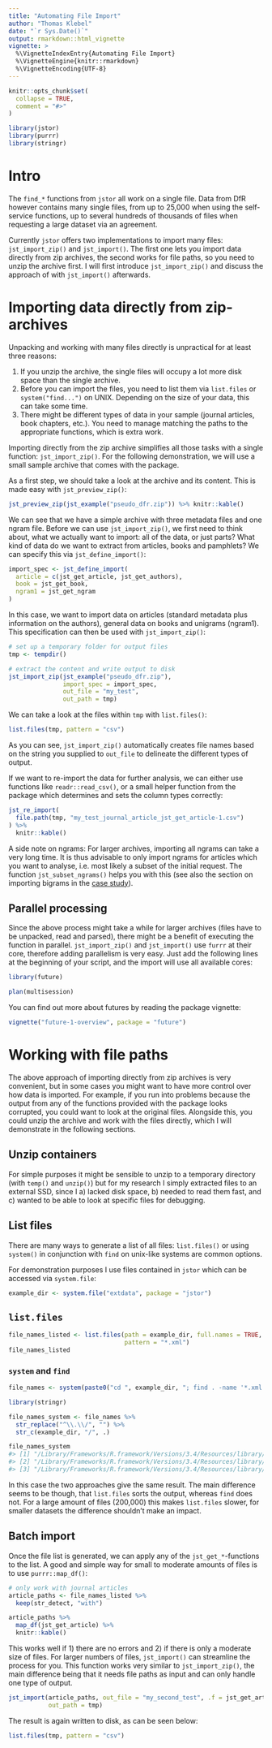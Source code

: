 ```yaml
---
title: "Automating File Import"
author: "Thomas Klebel"
date: "`r Sys.Date()`"
output: rmarkdown::html_vignette
vignette: >
  %\VignetteIndexEntry{Automating File Import}
  %\VignetteEngine{knitr::rmarkdown}
  %\VignetteEncoding{UTF-8}
---
```


```r
knitr::opts_chunk$set(
  collapse = TRUE,
  comment = "#>"
)
```

```r
library(jstor)
library(purrr)
library(stringr)
```


# Intro
The `find_*` functions from `jstor` all work on a single file. Data from DfR
however contains many single files, from up to 25,000 when using the self-service
functions, up to several hundreds of thousands of files when requesting a large
dataset via an agreement.

Currently `jstor` offers two implementations to import many files: 
`jst_import_zip()` and `jst_import()`. The first one lets you import data directly
from zip archives, the second works for file paths, so you need to unzip
the archive first. I will first introduce `jst_import_zip()` and discuss the 
approach of with `jst_import()` afterwards.

# Importing data directly from zip-archives
Unpacking and working with many files directly is unpractical for at least three
reasons: 

1. If you unzip the archive, the single files will occupy a lot more disk space
than the single archive.
2. Before you can import the files, you need to list them  via `list.files` or
`system("find...")` on UNIX. Depending on the size of your data, this can take
some time.
3. There might be different types of data in your sample (journal articles, book
chapters, etc.). You need to manage matching the paths to the appropriate 
functions, which is extra work.

Importing directly from the zip archive simplifies all those tasks with a
single function: `jst_import_zip()`. For the following demonstration, we will
use a small sample archive that comes with the package.

As a first step, we should take a look at the archive and its content. This
is made easy with `jst_preview_zip()`:

```r
jst_preview_zip(jst_example("pseudo_dfr.zip")) %>% knitr::kable()
```

We can see that we have a simple archive with three metadata files and one 
ngram file. Before we can use `jst_import_zip()`, we first need to think about,
what we actually want to import: all of the data, or just parts? What kind of
data do we want to extract from articles, books and pamphlets? We can specify
this via `jst_define_import()`:

```r
import_spec <- jst_define_import(
  article = c(jst_get_article, jst_get_authors),
  book = jst_get_book,
  ngram1 = jst_get_ngram
)
```

In this case, we want to import data on articles (standard metadata plus
information on the authors), general data on books and unigrams (ngram1). This
specification can then be used with `jst_import_zip()`:

```r
# set up a temporary folder for output files
tmp <- tempdir()

# extract the content and write output to disk
jst_import_zip(jst_example("pseudo_dfr.zip"),
               import_spec = import_spec,
               out_file = "my_test",
               out_path = tmp)

```

We can take a look at the files within `tmp` with `list.files()`:
```r
list.files(tmp, pattern = "csv")
```

As you can see, `jst_import_zip()` automatically creates file names based on
the string you supplied to `out_file` to delineate the different types of
output.

If we want to re-import the data for further analysis, we can either use 
functions like `readr::read_csv()`, or a small helper function from the package
which determines and sets the column types correctly:

```r
jst_re_import(
  file.path(tmp, "my_test_journal_article_jst_get_article-1.csv")
) %>% 
  knitr::kable()
```

A side note on ngrams: For larger archives, importing all ngrams can take a very
long time. It is thus advisable to only import ngrams for articles which you
want to analyse, i.e. most likely a subset of the initial request. The 
function `jst_subset_ngrams()` helps you with this (see also the section on
importing bigrams in the 
[case study](https://docs.ropensci.org/jstor/articles/analysing-n-grams.html#importing-bigrams)).

## Parallel processing
Since the above process might take a while for larger archives (files have to
be unpacked, read and parsed), there might be a benefit of executing the 
function in parallel. `jst_import_zip()` and `jst_import()` use `furrr` at their
core, therefore adding parallelism is very easy. Just add the following lines
at the beginning of your script, and the import will use all available cores:

```r
library(future)

plan(multisession)
```

You can find out more about futures by reading the package vignette:

```r
vignette("future-1-overview", package = "future")
```



# Working with file paths
The above approach of importing directly from zip archives is very convenient,
but in some cases you might want to have more control over how data is imported.
For example, if you run into problems because the output from any of the 
functions provided with the package looks corrupted, you could
want to look at the original files. Alongside this, you could unzip the archive
and work with the files directly, which I will demonstrate in the following
sections.


## Unzip containers
For simple purposes it might be sensible
to unzip to a temporary directory (with `temp()` and `unzip()`) but for my 
research I simply extracted files to an external SSD, since I a) lacked disk space,
b) needed to read them fast, and c) wanted to be able to look at specific files for
debugging.

## List files
There are many ways to generate a list of all files: 
`list.files()` or using `system()` in conjunction with `find` on unix-like systems
are common options. 

For demonstration purposes I use files contained in `jstor` which can be accessed
via `system.file`:
```r
example_dir <- system.file("extdata", package = "jstor")
```

## `list.files`

```r
file_names_listed <- list.files(path = example_dir, full.names = TRUE,
                                pattern = "*.xml")
file_names_listed
```

### `system` and `find`
```r
file_names <- system(paste0("cd ", example_dir, "; find . -name '*.xml' -type f"), intern = TRUE)
```

```r
library(stringr)

file_names_system <- file_names %>%
  str_replace("^\\.\\/", "") %>%
  str_c(example_dir, "/", .)

file_names_system
#> [1] "/Library/Frameworks/R.framework/Versions/3.4/Resources/library/jstor/extdata/sample_with_footnotes.xml" 
#> [2] "/Library/Frameworks/R.framework/Versions/3.4/Resources/library/jstor/extdata/sample_book.xml"
#> [3] "/Library/Frameworks/R.framework/Versions/3.4/Resources/library/jstor/extdata/sample_with_references.xml"
```

In this case the two approaches give the same result.
The main difference seems to be though, that `list.files` sorts the output, 
whereas `find` does not. For a large amount of files (200,000) this makes
`list.files` slower, for smaller datasets the difference shouldn't make an
impact.

## Batch import
Once the file list is generated, we can apply any of the `jst_get_*`-functions 
to the list. A good and simple way for small to moderate amounts of files is to
use `purrr::map_df()`:

```r
# only work with journal articles
article_paths <- file_names_listed %>% 
  keep(str_detect, "with")

article_paths %>% 
  map_df(jst_get_article) %>% 
  knitr::kable()

```

This works well if 1) there are no errors and 2) if there is only a moderate
size of files. For larger numbers of files, `jst_import()` can streamline the 
process for you. This function works very similar to `jst_import_zip()`, the 
main difference being that it needs file paths as input and can only handle
one type of output.

```r
jst_import(article_paths, out_file = "my_second_test", .f = jst_get_article, 
           out_path = tmp)
```

The result is again written to disk, as can be seen below:

```r
list.files(tmp, pattern = "csv")
```

